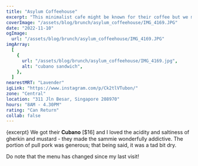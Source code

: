 ```yaml
---
title: "Asylum Coffeehouse"
excerpt: "This minimalist cafe might be known for their coffee but we made this trip down just to try their sammies!"
coverImage: "/assets/blog/brunch/asylum_coffeehouse/IMG_4169.JPG"
date: "2022-11-10"
ogImage:
  url: "/assets/blog/brunch/asylum_coffeehouse/IMG_4169.JPG"
imgArray:
  [
    {
      url: "/assets/blog/brunch/asylum_coffeehouse/IMG_4169.jpg",
      alt: "cubano sandwich",
    },
  ]
nearestMRT: "Lavender"
igLink: "https://www.instagram.com/p/Ck2tlVTubon/"
zone: "Central"
location: "311 Jln Besar, Singapore 208970"
hours: "8AM - 4.30PM"
rating: "Can Return"
collab: false
---
```


{excerpt} We got their 𝐂𝐮𝐛𝐚𝐧𝐨 [$16] and I loved the acidity and saltiness of gherkin and mustard - they made the sammie wonderfully addictive. The portion of pull pork was generous; that being said, it was a tad bit dry.

Do note that the menu has changed since my last visit!